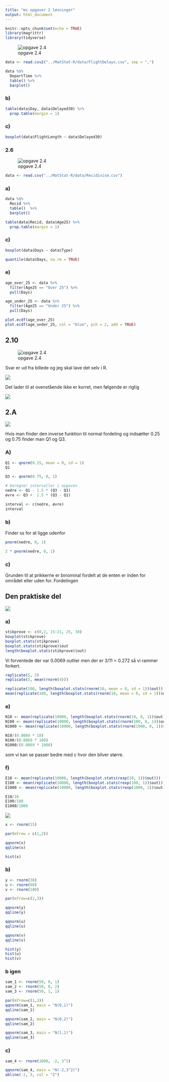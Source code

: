 ```yaml
---
title: "ms opgaver 2 løsninger"
output: html_document
---
```


```r
knitr::opts_chunk$set(echo = TRUE)
library(magrittr)
library(tidyverse)
```

![opgave 2.4](billeder/2.4.png)

```r
data <- read.csv2("../MatStat-R/data/FlightDelays.csv", sep = ",")
```

```r
data %$%
  DepartTime %>% 
  table() %>% 
  barplot()
```

### b)

```r
table(data$Day, data$Delayed30) %>% 
  prop.table(margin = 1)
```
### c)

```r
boxplot(data$FlightLength ~ data$Delayed30)
```

### 2.6

![opgave 2.4](billeder/2.6.png)

```r
data <- read.csv("../MatStat-R/data/Recidivism.csv")
```

### a)

```r
data %$%
  Recid %>% 
  table()  %>% 
  barplot()
```
```r
table(data$Recid, data$Age25) %>% 
  prop.table(margin = 1)
```

### c) 

```r
boxplot(data$Days ~ data$Type)
```
```r
quantile(data$Days, na.rm = TRUE)
```
### e)

```r
age_over_25 <- data %>% 
  filter(Age25 == "Over 25") %>% 
  pull(Days)

age_under_25 <- data %>% 
  filter(Age25 == "Under 25") %>% 
  pull(Days)
```


```r
plot.ecdf(age_over_25)
plot.ecdf(age_under_25, col = "blue", pch = 2, add = TRUE)
```


## 2.10

![opgave 2.4](billeder/2.10.png)


Svar er ud fra billede og jeg skal lave det selv i R.

![](billeder/2.10svar-a.png)

Det lader til at ovenstående ikke er korret, men følgende er rigtig

![](billeder/2.10svar-rigitg.png)

## 2.A

![](billeder/2.A.png)

Hvis man finder den inverse funktion til normal fordeling og indsætter 0.25 og 0.75
finder man Q1 og Q3.

### A)

```r
Q1 <- qnorm(0.25, mean = 0, sd = 1)
Q1

Q3 <- qnorm(0.75, 0, 1)

# beregner intervaller i opgaven
nedre <- Q1 - 1.5 * (Q3 - Q1)
øvre <- Q3 +  1.5 * (Q3 - Q1)

interval <- c(nedre, øvre)
interval
```

### b)

Finder ss for at ligge udenfor

```r
pnorm(nedre, 0, 1)
```

```r
2 * pnorm(nedre, 0, 1)
```


### c) 

Grunden til at prikkerne er binominal fordelt at de enten er inden for området 
eller uden for. Fordelingen 

## Den praktiske del

![](billeder/2.A-praktisk.png)

### a)

```r
stikprove <- c(0,2, 15:21, 25, 30)
boxplot(stikprove)
boxplot.stats(stikprove)
boxplot.stats(stikprove)$out
length(boxplot.stats(stikprove)$out)
```

Vi forventede der var 0.0069  outlier men der er 3/11 = 0.272 så vi rammer forkert.

```r
replicate(5, 3)
replicate(5, mean(rnorm(4)))
```

```r
replicate(100, length(boxplot.stats(rnorm(10, mean = 0, sd = 1))$out))
mean(replicate(100, length(boxplot.stats(rnorm(10, mean = 0, sd = 1))$out)))
```

### e)

```r
N10 <- mean(replicate(10000, length(boxplot.stats(rnorm(10, 0, 1))$out)))
N100 <- mean(replicate(10000, length(boxplot.stats(rnorm(100, 0, 1))$out)))
N1000 <- mean(replicate(10000, length(boxplot.stats(rnorm(1000, 0, 1))$out)))

N10/(0.0069 * 10)
N100/(0.0069 * 100)
N1000/(0.0069 * 1000)
```

som vi kan se passer bedre med c hvor den bliver større. 

### f)

```r
E10 <- mean(replicate(10000, length(boxplot.stats(rexp(10, 1))$out)))
E100 <- mean(replicate(10000, length(boxplot.stats(rexp(100, 1))$out)))
E1000 <- mean(replicate(10000, length(boxplot.stats(rexp(1000, 1))$out)))

E10/10
E100/100
E1000/1000
```

![](billeder/2.B.png)
```r
x <- rnorm(15)

par(mfrow = c(1,2))

qqnorm(x)
qqline(x)

hist(x)
```



### b) 

```r
y <- rnorm(30)
u <- rnorm(60)
v <- rnorm(100)

par(mfrow=c(2,3))

qqnorm(y)
qqline(y)

qqnorm(u)
qqline(u)

qqnorm(v)
qqline(v)

hist(y)
hist(u)
hist(v)
```

### b igen

```r
sam_1 <- rnorm(50, 0, 1)
sam_2 <- rnorm(50, 0, 2)
sam_3 <- rnorm(50, 1, 1)
```

```r
par(mfrow=c(1,3))
qqnorm(sam_1, main = "N(0,1)")
qqline(sam_1)

qqnorm(sam_2, main = "N(0,2)")
qqline(sam_2)

qqnorm(sam_3, main = "N(1,1)")
qqline(sam_3)
```


### c)

```r
sam_4 <- rnorm(1000, -2, 3^2)

qqnorm(sam_4, main = "N(-2,3^2)")
abline(-2, 3, col = "2")
```


